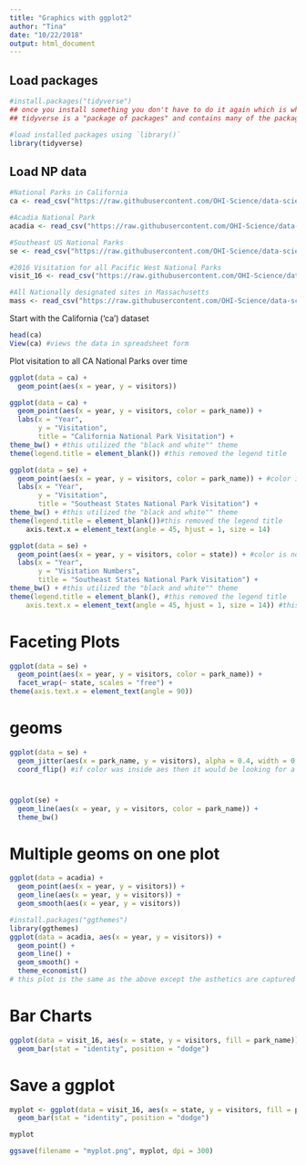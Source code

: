 ```yaml
---
title: "Graphics with ggplot2"
author: "Tina"
date: "10/22/2018"
output: html_document
---
```


## Load packages

```r
#install.packages("tidyverse")
## once you install something you don't have to do it again which is why I added the # in front of install.packages to actually run things do a command enter or hit green right point arrow to run.
## tidyverse is a "package of packages" and contains many of the packages we will use in the workshop, including ggplot2

#load installed packages using `library()`
library(tidyverse)
```

## Load NP data

```r
#National Parks in California
ca <- read_csv("https://raw.githubusercontent.com/OHI-Science/data-science-training/master/data/ca.csv") 

#Acadia National Park
acadia <- read_csv("https://raw.githubusercontent.com/OHI-Science/data-science-training/master/data/acadia.csv")

#Southeast US National Parks
se <- read_csv("https://raw.githubusercontent.com/OHI-Science/data-science-training/master/data/se.csv")

#2016 Visitation for all Pacific West National Parks
visit_16 <- read_csv("https://raw.githubusercontent.com/OHI-Science/data-science-training/master/data/visit_16.csv")

#All Nationally designated sites in Massachusetts
mass <- read_csv("https://raw.githubusercontent.com/OHI-Science/data-science-training/master/data/mass.csv")
```

Start with the California ('ca') dataset

```r
head(ca)
View(ca) #views the data in spreadsheet form
```

Plot visitation to all CA National Parks over time

```r
ggplot(data = ca) +
  geom_point(aes(x = year, y = visitors))
```

```r
ggplot(data = ca) +
  geom_point(aes(x = year, y = visitors, color = park_name)) +
  labs(x = "Year",
       y = "Visitation",
       title = "California National Park Visitation") +
theme_bw() + #this utilized the "black and white"" theme
theme(legend.title = element_blank()) #this removed the legend title
```
```r
ggplot(data = se) +
  geom_point(aes(x = year, y = visitors, color = park_name)) + #color is by park name
  labs(x = "Year",
       y = "Visitation",
       title = "Southeast States National Park Visitation") +
theme_bw() + #this utilized the "black and white"" theme
theme(legend.title = element_blank())#this removed the legend title
    axis.text.x = element_text(angle = 45, hjust = 1, size = 14)
```


```r
ggplot(data = se) +
  geom_point(aes(x = year, y = visitors, color = state)) + #color is now by State
  labs(x = "Year",
       y = "Visitation Numbers",
       title = "Southeast States National Park Visitation") +
theme_bw() + #this utilized the "black and white"" theme
theme(legend.title = element_blank(), #this removed the legend title
    axis.text.x = element_text(angle = 45, hjust = 1, size = 14)) #this angles the x axis years and increases their size.
```

# Faceting Plots

```r
ggplot(data = se) +
  geom_point(aes(x = year, y = visitors, color = park_name)) +
  facet_wrap(~ state, scales = "free") +
theme(axis.text.x = element_text(angle = 90))
```

# geoms

```r
ggplot(data = se) +
  geom_jitter(aes(x = park_name, y = visitors), alpha = 0.4, width = 0.1, color = "blue") +
  coord_flip() #if color was inside aes then it would be looking for a color, coor outside assigns data a color
```
#

```r
ggplot(se) +
  geom_line(aes(x = year, y = visitors, color = park_name)) +
  theme_bw()
```

# Multiple geoms on one plot

```r
ggplot(data = acadia) +
  geom_point(aes(x = year, y = visitors)) +
  geom_line(aes(x = year, y = visitors)) +
  geom_smooth(aes(x = year, y = visitors))
```

```r
#install.packages("ggthemes")
library(ggthemes)
ggplot(data = acadia, aes(x = year, y = visitors)) +
  geom_point() +
  geom_line() +
  geom_smooth() +
  theme_economist()
# this plot is the same as the above except the asthetics are captured with the data instead of repeating them line by line.
```

# Bar Charts

```r
ggplot(data = visit_16, aes(x = state, y = visitors, fill = park_name)) +
  geom_bar(stat = "identity", position = "dodge")
```

# Save a ggplot

```r
myplot <- ggplot(data = visit_16, aes(x = state, y = visitors, fill = park_name)) +
  geom_bar(stat = "identity", position = "dodge")

myplot

ggsave(filename = "myplot.png", myplot, dpi = 300)
```



